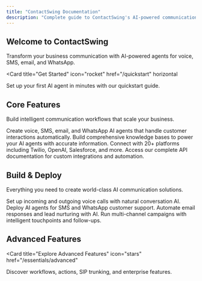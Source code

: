 ```yaml
---
title: "ContactSwing Documentation"
description: "Complete guide to ContactSwing's AI-powered communication platform"
---
```


## Welcome to ContactSwing

Transform your business communication with AI-powered agents for voice, SMS, email, and WhatsApp.

<Card
  title="Get Started"
  icon="rocket"
  href="/quickstart"
  horizontal
>
  Set up your first AI agent in minutes with our quickstart guide.
</Card>

## Core Features

Build intelligent communication workflows that scale your business.

<Columns cols={2}>
  <Card
    title="AI Agents"
    icon="robot"
    href="/essentials/ai-agents"
  >
    Create voice, SMS, email, and WhatsApp AI agents that handle customer interactions automatically.
  </Card>
  <Card
    title="Knowledge Base"
    icon="book-open"
    href="/essentials/knowledge-base"
  >
    Build comprehensive knowledge bases to power your AI agents with accurate information.
  </Card>
  <Card
    title="Integrations"
    icon="plug"
    href="/essentials/integrations"
  >
    Connect with 20+ platforms including Twilio, OpenAI, Salesforce, and more.
  </Card>
  <Card
    title="API Reference"
    icon="terminal"
    href="/api-reference/introduction"
  >
    Access our complete API documentation for custom integrations and automation.
  </Card>
</Columns>

## Build & Deploy

Everything you need to create world-class AI communication solutions.

<Columns cols={2}>
  <Card
    title="Voice AI Agents"
    icon="phone"
    href="/essentials/voice-agents"
  >
    Set up incoming and outgoing voice calls with natural conversation AI.
  </Card>
  <Card
    title="SMS & WhatsApp"
    icon="message-circle"
    href="/essentials/messaging"
  >
    Deploy AI agents for SMS and WhatsApp customer support.
  </Card>
  <Card
    title="Email Automation"
    icon="mail"
    href="/essentials/email-automation"
  >
    Automate email responses and lead nurturing with AI.
  </Card>
  <Card
    title="Campaigns"
    icon="bullhorn"
    href="/essentials/campaigns"
  >
    Run multi-channel campaigns with intelligent touchpoints and follow-ups.
  </Card>
</Columns>

## Advanced Features

<Card
  title="Explore Advanced Features"
  icon="stars"
  href="/essentials/advanced"
>
  Discover workflows, actions, SIP trunking, and enterprise features.
</Card>
